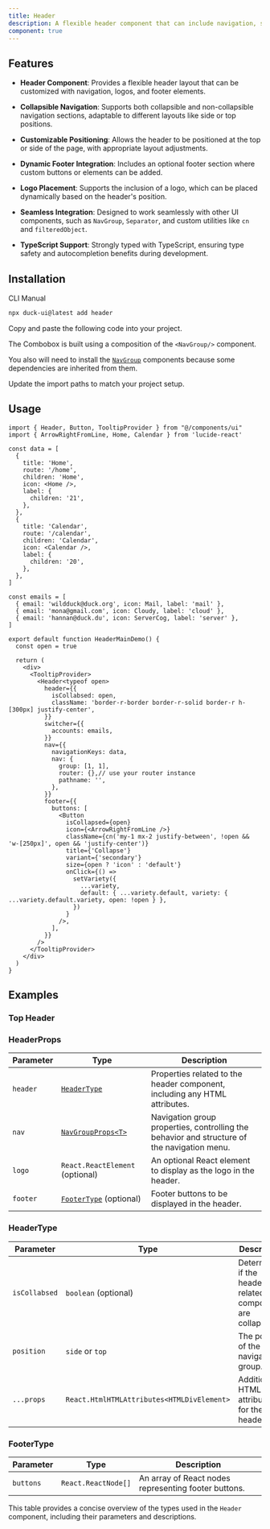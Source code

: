 ```yaml
---
title: Header 
description: A flexible header component that can include navigation, switcher, and footer elements. 
component: true
---
```


<ComponentPreview
  name="HeaderMainDemo"
  description="A Header"
  showSettings={true}
/>

## Features

- **Header Component**: Provides a flexible header layout that can be customized with navigation, logos, and footer elements.
  
- **Collapsible Navigation**: Supports both collapsible and non-collapsible navigation sections, adaptable to different layouts like side or top positions.

- **Customizable Positioning**: Allows the header to be positioned at the top or side of the page, with appropriate layout adjustments.

- **Dynamic Footer Integration**: Includes an optional footer section where custom buttons or elements can be added.

- **Logo Placement**: Supports the inclusion of a logo, which can be placed dynamically based on the header's position.

- **Seamless Integration**: Designed to work seamlessly with other UI components, such as `NavGroup`, `Separator`, and custom utilities like `cn` and `filteredObject`. 

- **TypeScript Support**: Strongly typed with TypeScript, ensuring type safety and autocompletion benefits during development.

## Installation

<Tabs defaultValue="cli">

<TabsList>
  <TabsTrigger value="cli">CLI</TabsTrigger>
  <TabsTrigger value="manual">Manual</TabsTrigger>
</TabsList>
<TabsContent value="cli">

```bash
npx duck-ui@latest add header 
```

</TabsContent>

<TabsContent value="manual">

<Steps>

<Step>Copy and paste the following code into your project.</Step>

<ComponentSource name="Header" />

<Step>The Combobox is built using a composition of the `<NavGroup/>` component.</Step>

<Step>You also will need to install the [`NavGroup`](/docs/components/NavGroup#installation) components because some dependencies
    are inherited from them.</Step>

<Step>Update the import paths to match your project setup.</Step>

</Steps>

</TabsContent>

</Tabs>

## Usage

```tsx
import { Header, Button, TooltipProvider } from "@/components/ui"
import { ArrowRightFromLine, Home, Calendar } from 'lucide-react'
```

```tsx
const data = [
  {
    title: 'Home',
    route: '/home',
    children: 'Home',
    icon: <Home />,
    label: {
      children: '21',
    },
  },
  {
    title: 'Calendar',
    route: '/calendar',
    children: 'Calendar',
    icon: <Calendar />,
    label: {
      children: '20',
    },
  },
]

const emails = [
  { email: 'wildduck@duck.org', icon: Mail, label: 'mail' },
  { email: 'mona@gmail.com', icon: Cloudy, label: 'cloud' },
  { email: 'hannan@duck.du', icon: ServerCog, label: 'server' },
]

export default function HeaderMainDemo() {
  const open = true 

  return (
    <div>
      <TooltipProvider>
        <Header<typeof open>
          header={{
            isCollabsed: open,
            className: 'border-r-border border-r-solid border-r h-[300px] justify-center',
          }}
          switcher={{
            accounts: emails,
          }}
          nav={{
            navigationKeys: data,
            nav: {
              group: [1, 1],
              router: {},// use your router instance
              pathname: '',
            },
          }}
          footer={{
            buttons: [
              <Button
                isCollapsed={open}
                icon={<ArrowRightFromLine />}
                className={cn('my-1 mx-2 justify-between', !open && 'w-[250px]', open && 'justify-center')}
                title={'Collapse'}
                variant={'secondary'}
                size={open ? 'icon' : 'default'}
                onClick={() =>
                  setVariety({
                    ...variety,
                    default: { ...variety.default, variety: { ...variety.default.variety, open: !open } },
                  })
                }
              />,
            ],
          }}
        />
      </TooltipProvider>
    </div>
  )
}
```

## Examples

### Top Header  

<ComponentPreview
  name="HeaderTopDemo"
  description="A Header"
  showSettings={true}
/>

### HeaderProps

| Parameter  | Type                                         | Description                                                                                   |
|------------|----------------------------------------------|-----------------------------------------------------------------------------------------------|
| `header`   | [`HeaderType`](#headertype)                  | Properties related to the header component, including any HTML attributes.                    |
| `nav`      | [`NavGroupProps<T>`](/docs/components/NavGroup#navgroupprops)         | Navigation group properties, controlling the behavior and structure of the navigation menu.   |
| `logo` | `React.ReactElement` (optional)   | An optional React element to display as the logo in the header.      |
| `footer`   | [`FooterType`](#footertype) (optional)       | Footer buttons to be displayed in the header.                                                 |

### HeaderType

| Parameter    | Type                                         | Description                                                                                   |
|--------------|----------------------------------------------|-----------------------------------------------------------------------------------------------|
| `isCollabsed`| `boolean` (optional)                         | Determines if the header or related components are collapsed.                                 |
| `position`      | `side` or `top`              | The position of the navigation group.                          |
| `...props`   | `React.HtmlHTMLAttributes<HTMLDivElement>`   | Additional HTML attributes for the header.                                                    |

### FooterType

| Parameter   | Type                       | Description                                                                                   |
|-------------|----------------------------|-----------------------------------------------------------------------------------------------|
| `buttons`   | `React.ReactNode[]`         | An array of React nodes representing footer buttons.                                          |

This table provides a concise overview of the types used in the `Header` component, including their parameters and descriptions.
